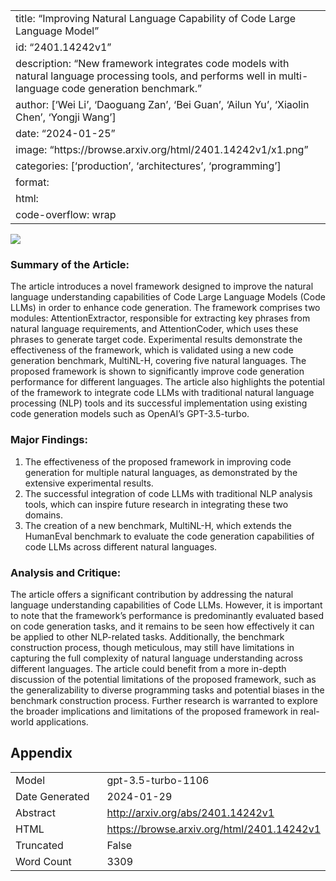 
---
title: "Improving Natural Language Capability of Code Large Language Model"
id: "2401.14242v1"
description: "New framework integrates code models with natural language processing tools, and performs well in multi-language code generation benchmark."
author: ['Wei Li', 'Daoguang Zan', 'Bei Guan', 'Ailun Yu', 'Xiaolin Chen', 'Yongji Wang']
date: "2024-01-25"
image: "https://browse.arxiv.org/html/2401.14242v1/x1.png"
categories: ['production', 'architectures', 'programming']
format:
  html:
    code-overflow: wrap
---

![](https://browse.arxiv.org/html/2401.14242v1/x1.png)

### Summary of the Article:
The article introduces a novel framework designed to improve the natural language understanding capabilities of Code Large Language Models (Code LLMs) in order to enhance code generation. The framework comprises two modules: AttentionExtractor, responsible for extracting key phrases from natural language requirements, and AttentionCoder, which uses these phrases to generate target code. Experimental results demonstrate the effectiveness of the framework, which is validated using a new code generation benchmark, MultiNL-H, covering five natural languages. The proposed framework is shown to significantly improve code generation performance for different languages. The article also highlights the potential of the framework to integrate code LLMs with traditional natural language processing (NLP) tools and its successful implementation using existing code generation models such as OpenAI’s GPT-3.5-turbo.

### Major Findings:
1. The effectiveness of the proposed framework in improving code generation for multiple natural languages, as demonstrated by the extensive experimental results.
2. The successful integration of code LLMs with traditional NLP analysis tools, which can inspire future research in integrating these two domains.
3. The creation of a new benchmark, MultiNL-H, which extends the HumanEval benchmark to evaluate the code generation capabilities of code LLMs across different natural languages.

### Analysis and Critique:
The article offers a significant contribution by addressing the natural language understanding capabilities of Code LLMs. However, it is important to note that the framework's performance is predominantly evaluated based on code generation tasks, and it remains to be seen how effectively it can be applied to other NLP-related tasks. Additionally, the benchmark construction process, though meticulous, may still have limitations in capturing the full complexity of natural language understanding across different languages. The article could benefit from a more in-depth discussion of the potential limitations of the proposed framework, such as the generalizability to diverse programming tasks and potential biases in the benchmark construction process. Further research is warranted to explore the broader implications and limitations of the proposed framework in real-world applications.

## Appendix

|          |          |
|----------|----------|
| Model     | gpt-3.5-turbo-1106       |
| Date Generated     | 2024-01-29       |
| Abstract | [http://arxiv.org/abs/2401.14242v1](http://arxiv.org/abs/2401.14242v1)        |
| HTML     | [https://browse.arxiv.org/html/2401.14242v1](https://browse.arxiv.org/html/2401.14242v1)       |
| Truncated       | False       |
| Word Count       | 3309       |